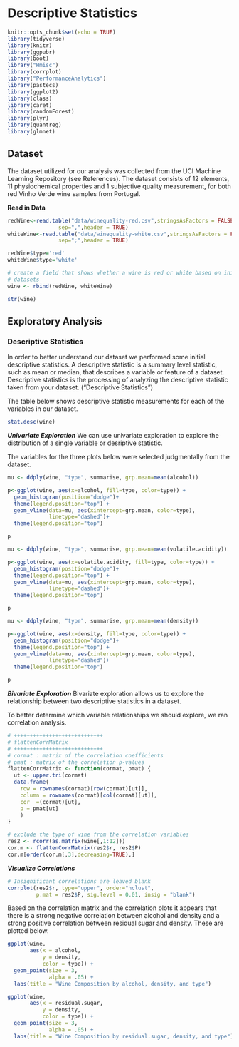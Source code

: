 # Descriptive Statistics

```r
knitr::opts_chunk$set(echo = TRUE)
library(tidyverse)
library(knitr)
library(ggpubr)
library(boot)
library("Hmisc")
library(corrplot)
library("PerformanceAnalytics")
library(pastecs)
library(ggplot2)
library(class)
library(caret)
library(randomForest)
library(plyr)
library(quantreg)
library(glmnet)
```


## Dataset

The dataset utilized for our analysis was collected from the UCI Machine Learning Repository (see References). The dataset consists of 12 elements, 11 physiochemical properties and 1 subjective quality measurement, for both red Vinho Verde wine samples from Portugal.


**Read in Data**

```r
redWine<-read.table("data/winequality-red.csv",stringsAsFactors = FALSE,
                sep=",",header = TRUE)
whiteWine<-read.table("data/winequality-white.csv",stringsAsFactors = FALSE,
                sep=";",header = TRUE)

redWine$type='red'
whiteWine$type='white'

# create a field that shows whether a wine is red or white based on initial 
# datasets
wine <- rbind(redWine, whiteWine)

str(wine)
```


## Exploratory Analysis

### Descriptive Statistics

In order to better understand our dataset we performed some initial descriptive statistics. A descriptive statistic is a summary level statistic, such as mean or median, that describes a variable or feature of a dataset. Descriptive statistics is the processing of analyzing the descriptive statistic taken from your dataset. (“Descriptive Statistics”)

The table below shows descriptive statistic measurements for each of the variables in our dataset. 

```r

stat.desc(wine)
```

***Univariate Exploration***
We can use univariate exploration to explore the distribution of a single variable or desriptive statistic. 

The variables for the three plots below were selected judgmentally from the dataset. 

```r

mu <- ddply(wine, "type", summarise, grp.mean=mean(alcohol))

p<-ggplot(wine, aes(x=alcohol, fill=type, color=type)) +
  geom_histogram(position="dodge")+
  theme(legend.position="top") + 
  geom_vline(data=mu, aes(xintercept=grp.mean, color=type),
             linetype="dashed")+
  theme(legend.position="top")

p
```

```r

mu <- ddply(wine, "type", summarise, grp.mean=mean(volatile.acidity))

p<-ggplot(wine, aes(x=volatile.acidity, fill=type, color=type)) +
  geom_histogram(position="dodge")+
  theme(legend.position="top") + 
  geom_vline(data=mu, aes(xintercept=grp.mean, color=type),
             linetype="dashed")+
  theme(legend.position="top")

p
```


```r

mu <- ddply(wine, "type", summarise, grp.mean=mean(density))

p<-ggplot(wine, aes(x=density, fill=type, color=type)) +
  geom_histogram(position="dodge")+
  theme(legend.position="top") + 
  geom_vline(data=mu, aes(xintercept=grp.mean, color=type),
             linetype="dashed")+
  theme(legend.position="top")

p
```

***Bivariate Exploration***
Bivariate exploration allows us to explore the relationship between two descriptive statistics in a dataset. 

To better determine which variable relationships we should explore, we ran correlation analysis.  

```r
# ++++++++++++++++++++++++++++
# flattenCorrMatrix
# ++++++++++++++++++++++++++++
# cormat : matrix of the correlation coefficients
# pmat : matrix of the correlation p-values
flattenCorrMatrix <- function(cormat, pmat) {
  ut <- upper.tri(cormat)
  data.frame(
    row = rownames(cormat)[row(cormat)[ut]],
    column = rownames(cormat)[col(cormat)[ut]],
    cor  =(cormat)[ut],
    p = pmat[ut]
    )
}

# exclude the type of wine from the correlation variables 
res2 <- rcorr(as.matrix(wine[,1:12]))
cor.m <- flattenCorrMatrix(res2$r, res2$P)
cor.m[order(cor.m[,3],decreasing=TRUE),]

```

***Visualize Correlations***

```r

# Insignificant correlations are leaved blank
corrplot(res2$r, type="upper", order="hclust", 
         p.mat = res2$P, sig.level = 0.01, insig = "blank")
```

Based on the correlation matrix and the correlation plots it appears that there is a strong negative correlation between alcohol and density and a strong positive correlation between residual sugar and density.  These are plotted below. 


```r

ggplot(wine, 
       aes(x = alcohol, 
           y = density, 
           color = type)) +
  geom_point(size = 3, 
             alpha = .05) +
  labs(title = "Wine Composition by alcohol, density, and type")
```
```r

ggplot(wine, 
       aes(x = residual.sugar, 
           y = density, 
           color = type)) +
  geom_point(size = 3, 
             alpha = .05) +
  labs(title = "Wine Composition by residual.sugar, density, and type")
```
